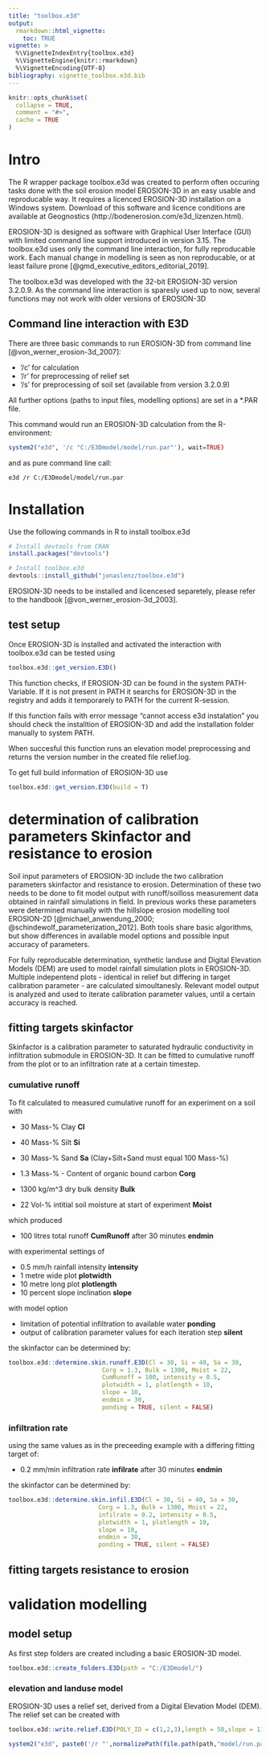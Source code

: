 ```yaml
---
title: "toolbox.e3d"
output:
  rmarkdown::html_vignette:
    toc: TRUE
vignette: >
  %\VignetteIndexEntry{toolbox.e3d}
  %\VignetteEngine{knitr::rmarkdown}
  %\VignetteEncoding{UTF-8}
bibliography: vignette_toolbox.e3d.bib 
---
```



```r
knitr::opts_chunk$set(
  collapse = TRUE,
  comment = "#>",
  cache = TRUE
)

```

# Intro

The R wrapper package toolbox.e3d was created to perform often occuring tasks done with the soil erosion model EROSION-3D in an easy usable and reproducable way.
It requires a licenced EROSION-3D installation on a Windows system.
Download of this software and licence conditions are available at Geognostics (http://bodenerosion.com/e3d_lizenzen.html).

EROSION-3D is designed as software with Graphical User Interface (GUI) with limited command line support introduced in version 3.15.
The toolbox.e3d uses only the command line interaction, for fully reproducable work.
Each manual change in modelling is seen as non reproducable, or at least failure prone [@gmd_executive_editors_editorial_2019].

The toolbox.e3d was developed with the 32-bit EROSION-3D version 3.2.0.9.
As the command line interaction is sparesly used up to now, several functions may not work with older versions of EROSION-3D


## Command line interaction with E3D

There are three basic commands to run EROSION-3D from command line [@von_werner_erosion-3d_2007]:

 - '/c' for calculation
 - '/r' for preprocessing of relief set
 - '/s' for preprocessing of soil set (available from version 3.2.0.9)

All further options (paths to input files, modelling options) are set in a *.PAR file.

This command would run an EROSION-3D calculation from the R-environment:
```r
system2("e3d", '/c "C:/E3Dmodel/model/run.par"'), wait=TRUE)
```

and as pure command line call:
```{}
e3d /r C:/E3Dmodel/model/run.par
```

# Installation

Use the following commands in R to install toolbox.e3d
```r
# Install devtools from CRAN
install.packages("devtools")

# Install toolbox.e3d
devtools::install_github("jonaslenz/toolbox.e3d")
```

EROSION-3D needs to be installed and licencesed separetely, please refer to the handbook [@von_werner_erosion-3d_2003].

## test setup

Once EROSION-3D is installed and activated the interaction with toolbox.e3d can be tested using

```r
toolbox.e3d::get_version.E3D()
```

This function checks, if EROSION-3D can be found in the system PATH-Variable.
If it is not present in PATH it searchs for EROSION-3D in the registry and adds it temporarely to PATH for the current R-session.

If this function fails with error message "cannot access e3d instalation" you should check the installtion of EROSION-3D and add the installation folder manually to system PATH.

When succesful this function runs an elevation model preprocessing and returns the version number in the created file relief.log.

To get full build information of EROSION-3D use
```r
toolbox.e3d::get_version.E3D(build = T)
```


# determination of calibration parameters Skinfactor and resistance to erosion

Soil input parameters of EROSION-3D include the two calibration parameters skinfactor and resistance to erosion.
Determination of these two needs to be done to fit model output with runoff/soilloss measurement data obtained in rainfall simulations in field.
In previous works these parameters were determined manually with the hillslope erosion modelling tool EROSION-2D [@michael_anwendung_2000; @schindewolf_parameterization_2012].
Both tools share basic algorithms, but show differences in available model options and possible input accuracy of parameters.

For fully reproducable determination, synthetic landuse and Digital Elevation Models (DEM) are used to model rainfall simulation plots in EROSION-3D.
Multiple indepentend plots - identical in relief but differing in target calibration parameter - are calculated simoultanesly.
Relevant model output is analyzed and used to iterate calibration parameter values, until a certain accuracy is reached.

## fitting targets skinfactor

Skinfactor is a calibration parameter to saturated hydraulic conductivity in infiltration submodule in EROSION-3D.
It can be fitted to cumulative runoff from the plot or to an infiltration rate at a certain timestep.

### cumulative runoff

To fit calculated to measured cumulative runoff for an experiment on a soil with

 - 30 Mass-% Clay **Cl**
 - 40 Mass-% Silt **Si**
 - 30 Mass-% Sand **Sa**
 (Clay+Silt+Sand must equal 100 Mass-%)

 - 1.3 Mass-% - Content of organic bound carbon **Corg**
 - 1300 kg/m^3 dry bulk density **Bulk**
 - 22 Vol-% intitial soil moisture at start of experiment **Moist**

which produced

 - 100 litres total runoff **CumRunoff** after 30 minutes **endmin**

with experimental settings of

 - 0.5 mm/h rainfall intensity **intensity**
 - 1 metre wide plot **plotwidth**
 - 10 metre long plot **plotlength**
 - 10 percent slope inclination **slope**
 
with model option

 - limitation of potential infiltration to available water **ponding**
 - output of calibration parameter values for each iteration step **silent**

the skinfactor can be determined by:
```r
toolbox.e3d::determine.skin.runoff.E3D(Cl = 30, Si = 40, Sa = 30,
                          Corg = 1.3, Bulk = 1300, Moist = 22,
                          CumRunoff = 100, intensity = 0.5,
                          plotwidth = 1, plotlength = 10,
                          slope = 10,
                          endmin = 30,
                          ponding = TRUE, silent = FALSE)
```

### infiltration rate

using the same values as in the preceeding example
with a differing fitting target of:

- 0.2 mm/min infiltration rate **infilrate** after 30 minutes **endmin**

the skinfactor can be determined by:
```r
toolbox.e3d::determine.skin.infil.E3D(Cl = 30, Si = 40, Sa = 30,
                         Corg = 1.3, Bulk = 1300, Moist = 22,
                         infilrate = 0.2, intensity = 0.5,
                         plotwidth = 1, plotlength = 10,
                         slope = 10,
                         endmin = 30,
                         ponding = TRUE, silent = FALSE)
```


## fitting targets resistance to erosion




# validation modelling

## model setup

As first step folders are created including a basic EROSION-3D model.
```r
toolbox.e3d::create_folders.E3D(path = "C:/E3Dmodel/")
```

### elevation and landuse model

EROSION-3D uses a relief set, derived from a Digital Elevation Model (DEM).
The relief set can be created with

```r
toolbox.e3d::write.relief.E3D(POLY_ID = c(1,2,3),length = 50,slope = 11, path = "C:/E3Dmodel/", filename = "dem.asc", resolution = 1)

system2("e3d", paste0('/r "',normalizePath(file.path(path,"model/run.par")),'"'), wait=TRUE)
```







